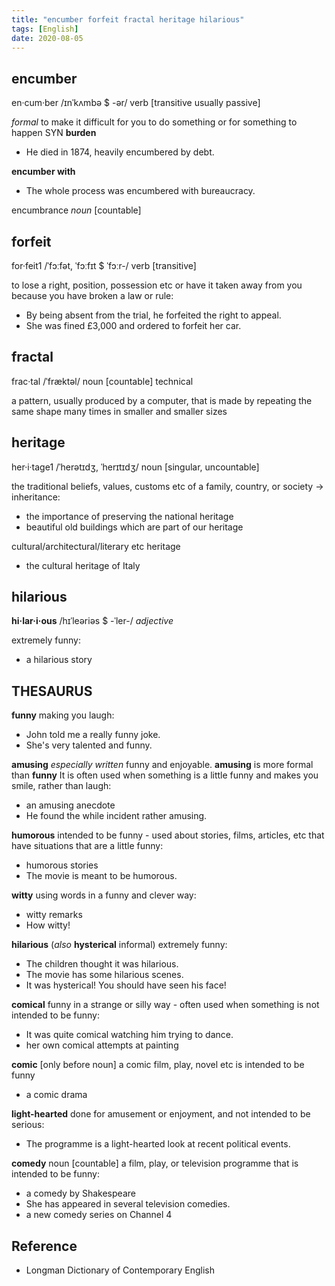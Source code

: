 ```yaml
---
title: "encumber forfeit fractal heritage hilarious"
tags: [English]
date: 2020-08-05
---
```


## encumber

en·cum·ber /ɪnˈkʌmbə $ -ər/ verb [transitive usually passive]

*formal* to make it difficult for you to do something or for something to happen SYN
**burden**

- He died in 1874, heavily encumbered by debt.

**encumber with**

- The whole process was encumbered with bureaucracy.

encumbrance *noun* [countable]

## forfeit

for·feit1 /ˈfɔːfət, ˈfɔːfɪt $ ˈfɔːr-/ verb [transitive]

to lose a right, position, possession etc or have it taken away from you because you have
broken a law or rule:

- By being absent from the trial, he forfeited the right to appeal.
- She was fined £3,000 and ordered to forfeit her car.

## fractal

frac·tal /ˈfræktəl/ noun [countable] technical

a pattern, usually produced by a computer, that is made by repeating the same shape many
times in smaller and smaller sizes

## heritage

her·i·tage1 /ˈherətɪdʒ, ˈherɪtɪdʒ/ noun [singular, uncountable]

the traditional beliefs, values, customs etc of a family, country, or society → inheritance:

- the importance of preserving the national heritage
- beautiful old buildings which are part of our heritage

cultural/architectural/literary etc heritage

- the cultural heritage of Italy

## hilarious

**hi·lar·i·ous** /hɪˈleəriəs $ -ˈler-/ *adjective*

extremely funny:

- a hilarious story

## THESAURUS

**funny** making you laugh:

- John told me a really funny joke.
- She's very talented and funny.

**amusing** *especially written* funny and enjoyable. **amusing** is more formal than
**funny** It is often used when something is a little funny and makes you smile, rather
than laugh:

- an amusing anecdote
- He found the while incident rather amusing.

**humorous** intended to be funny - used about stories, films, articles, etc that have
situations that are a little funny:

- humorous stories
- The movie is meant to be humorous.

**witty** using words in a funny and clever way:

- witty remarks
- How witty!

**hilarious** (*also* **hysterical** informal) extremely funny:

- The children thought it was hilarious.
- The movie has some hilarious scenes.
- It was hysterical! You should have seen his face!

**comical** funny in a strange or silly way - often used when something is not intended to
be funny:

- It was quite comical watching him trying to dance.
- her own comical attempts at painting

**comic** [only before noun] a comic film, play, novel etc is intended to be funny

- a comic drama

**light-hearted** done for amusement or enjoyment, and not intended to be serious:

- The programme is a light-hearted look at recent political events.

**comedy** noun [countable] a film, play, or television programme that is intended to be
funny:

- a comedy by Shakespeare
- She has appeared in several television comedies.
- a new comedy series on Channel 4

## Reference

- Longman Dictionary of Contemporary English